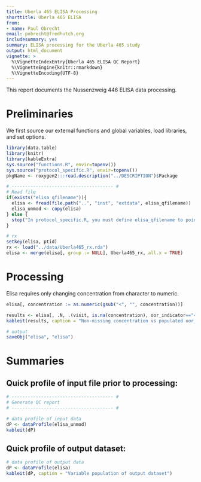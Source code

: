 ```yaml
---
title: Uberla 465 ELISA Processing
shorttitle: Uberla 465 ELISA
from:
- name: Paul Obrecht
email: pobrecht@fredhutch.org
includesummary: yes
summary: ELISA processing for the Uberla 465 study
output: html_document
vignette: >
  %\VignetteIndexEntry{Uberla 465 ELISA QC Report}
  %\VignetteEngine{knitr::rmarkdown}
  %\VignetteEncoding{UTF-8}
---
```


<!--
Program Name: preprocess_elisa.Rmd
Creation Date: 9/28/2017
Full name of author: Paul Obrecht
Project or Protocol: Uberla 465
Purpose or description of program: ELISA data processing
Location of program: git@github.fhcrc.org:VIDD-VISC/Uberla465.git (data-raw/)
Location of input data: git@github.fhcrc.org:VIDD-VISC/Uberla465.git (inst/extdata/)
-->

This report documents the Nussenzweig 446 ELISA data processing.

# Preliminaries
We first source our external functions and global variables, load libraries, and set options.

```r
library(data.table)
library(knitr)
library(kableExtra)
sys.source("functions.R", envir=topenv())
sys.source("protocol_specific.R", envir=topenv())
pkgName <- roxygen2:::read.description("../DESCRIPTION")$Package

# -------------------------------------- #
# Read file
if(exists("elisa_qfilename")){
  elisa <- fread(file.path("..", "inst", "extdata", elisa_qfilename))
  elisa_unmod <- copy(elisa)
} else {
  stop("In protocol_specific.R, you must define elisa_qfilename to point to the ELISA file in inst/extdata/.")
}

# rx
setkey(elisa, ptid)
rx <- load("../data/Uberla465_rx.rda")
elisa <- merge(elisa[, group := NULL], Uberla465_rx, all.x = TRUE)
```


# Processing
Elisa requires only changing concentration from character to numeric.
```r
elisa[, concentration := as.numeric(gsub("<", "", concentration))]

results <- elisa[, .N, .(visit, is.na(concentration), oor_indicator=="<<")]
kableit(results, caption = "Non-missing concentration vs populated oor_indicator")

# output
saveObj("elisa", "elisa")
```

# Summaries
## Quick profile of input file prior to processing:
```r
# -------------------------------------- #
# Generate QC report
# -------------------------------------- #

# data profile of input data
dP <- dataProfile(elisa_unmod)
kableit(dP)
```

## Quick profile of output dataset:
```r
# data profile of output data
dP <- dataProfile(elisa)
kableit(dP, caption = "Variable population of output dataset")
```

